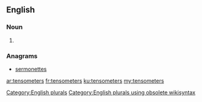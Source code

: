 ==English==

===Noun===
{{head|en}}

# {{plural of|tensometer}}

===Anagrams===
* [[sermonettes#English|sermonettes]]

[[Category:English plurals]][[Category:English plurals using obsolete wikisyntax]]

[[ar:tensometers]]
[[fr:tensometers]]
[[ku:tensometers]]
[[my:tensometers]]